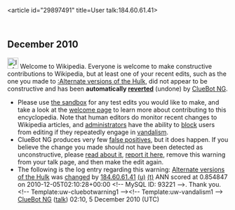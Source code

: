 <article id="29897491" title=User talk:184.60.61.41>
	<talkpage id="29897491" title="User talk:184.60.61.41">


== December 2010 ==
[[Image:Information.svg|left|25px|alt=|link=]] Welcome to Wikipedia. Everyone is welcome to make constructive contributions to Wikipedia, but at least one of your recent edits, such as the one you made to [[:Alternate versions of the Hulk]], did not appear to be constructive and has been '''automatically [[Help:Reverting|reverted]]''' (undone) by [[User:ClueBot NG|ClueBot NG]]. 
* Please use [[Wikipedia:Sandbox|the sandbox]] for any test edits you would like to make, and take a look at the [[Wikipedia:Introduction|welcome page]] to learn more about contributing to this encyclopedia. Note that human editors do monitor recent changes to Wikipedia articles, and [[WP:ADMINS|administrators]] have the ability to [[WP:BLOCK|block]] users from editing if they repeatedly engage in [[WP:vandalism|vandalism]].
* ClueBot NG produces very few [[User:ClueBot NG#Information About False Positives|false positives]], but it does happen. If you believe the change you made should not have been detected as unconstructive, please [[User:ClueBot NG#Information About False Positives|read about it]], [[User:ClueBot NG/FalsePositives|report it here]], remove this warning from your talk page, and then make the edit again. 
* The following is the log entry regarding this warning: [[Alternate versions of the Hulk]] was [http://en.wikipedia.org/w/index.php?title=Alternate+versions+of+the+Hulk&amp;diff=400598233&amp;oldid=400213125 changed] by [[Special:Contributions/184.60.61.41|184.60.61.41]] [[User:184.60.61.41|(u)]] [[User talk:184.60.61.41|(t)]] ANN scored at 0.854847 on 2010-12-05T02:10:28+00:00 &lt;!-- MySQL ID: 93221 --&gt;. Thank you. &lt;!-- Template:uw-cluebotwarning1 --&gt;&lt;!-- Template:uw-vandalism1 --&gt; [[User:ClueBot NG|ClueBot NG]] ([[User talk:ClueBot NG|talk]]) 02:10, 5 December 2010 (UTC)
	</talkpage>
</article>